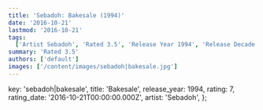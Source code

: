 ```yaml
---
title: 'Sebadoh: Bakesale (1994)'
date: '2016-10-21'
lastmod: '2016-10-21'
tags:
  ['Artist Sebadoh', 'Rated 3.5', 'Release Year 1994', 'Release Decade 1990']
summary: 'Rated 3.5'
authors: ['default']
images: ['/content/images/sebadoh|bakesale.jpg']
---
```


  key: 'sebadoh|bakesale',
  title: 'Bakesale',
  release_year: 1994,
  rating: 7,
  rating_date: '2016-10-21T00:00:00.000Z',
  artist: 'Sebadoh',
};

<MusicRating data={data} />

